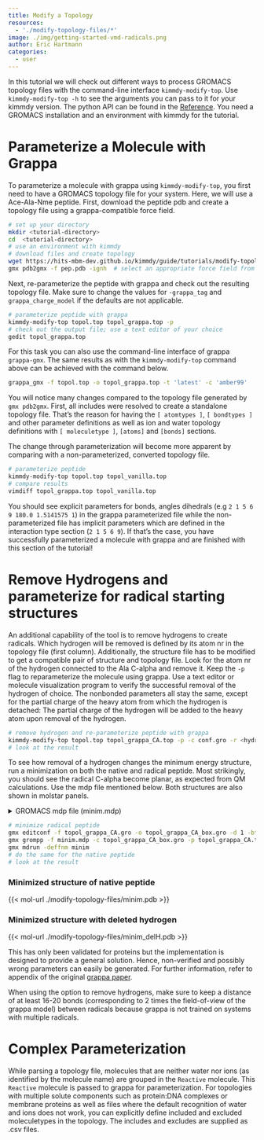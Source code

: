 ```yaml
---
title: Modify a Topology
resources:
  - './modify-topology-files/*'
image: ./img/getting-started-vmd-radicals.png
author: Eric Hartmann
categories:
  - user
---
```


In this tutorial we will check out different ways to process GROMACS topology files with the command-line interface `kimmdy-modify-top`. Use `kimmdy-modify-top -h` to see the arguments you can pass to it for your kimmdy version. The python API can be found in the [Reference](https://hits-mbm-dev.github.io/kimmdy/_reference/tools.html#kimmdy.tools.modify_top). You need a GROMACS installation and an environment with kimmdy for the tutorial.

# Parameterize a Molecule with Grappa
To parameterize a molecule with grappa using `kimmdy-modify-top`, you first need to have a GROMACS topology file for your system. Here, we will use a Ace-Ala-Nme peptide. First, download the peptide pdb and create a topology file using a grappa-compatible force field.

```bash
# set up your directory
mkdir <tutorial-directory>
cd  <tutorial-directory>
# use an environment with kimmdy
# download files and create topology
wget https://hits-mbm-dev.github.io/kimmdy/guide/tutorials/modify-topology-files/pep.pdb
gmx pdb2gmx -f pep.pdb -ignh  # select an appropriate force field from which partial charges and LJ parameters will be taken, e.g. amber99sbildn
```

Next, re-parameterize the peptide with grappa and check out the resulting topology file. Make sure to change the values for `-grappa_tag` and `grappa_charge_model` if the defaults are not applicable.

```bash
# parameterize peptide with grappa
kimmdy-modify-top topol.top topol_grappa.top -p
# check out the output file; use a text editor of your choice
gedit topol_grappa.top
```

For this task you can also use the command-line interface of grappa `grappa-gmx`. The same results as with the `kimmdy-modify-top` command above can be achieved with the command below.

```bash
grappa_gmx -f topol.top -o topol_grappa.top -t 'latest' -c 'amber99'
```

You will notice many changes compared to the topology file generated by `gmx pdb2gmx`. First, all includes were resolved to create a standalone topology file. That's the reason for having the `[ atomtypes ]`, `[ bondtypes ]` and other parameter definitions as well as ion and water topology definitions with `[ moleculetype ]`, `[atoms]` and `[bonds]` sections. 

The change through parameterization will become more apparent by comparing with a non-parameterized, converted topology file.

```bash
# parameterize peptide
kimmdy-modify-top topol.top topol_vanilla.top 
# compare results
vimdiff topol_grappa.top topol_vanilla.top
```
You should see explicit parameters for bonds, angles dihedrals (e.g `2 1 5 6 9 180.0 1.5141575 1 `) in the grappa parameterized file while the non-parameterized file has implicit parameters which are defined in the interaction type section (`2 1 5 6 9`). If that's the case, you have successfully parameterized a molecule with grappa and are finished with this section of the tutorial!

# Remove Hydrogens and parameterize for radical starting structures

An additional capability of the tool is to remove hydrogens to create radicals. Which hydrogen will be removed is defined by its atom nr in the topology file (first column). Additionally, the structure file has to be modified to get a compatible pair of structure and topology file. Look for the atom nr of the hydrogen connected to the Ala C-alpha and remove it. Keep the `-p` flag to reparameterize the molecule using grappa. Use a text editor or molecule visualization program to verify the successful removal of the hydrogen of choice. The nonbonded parameters all stay the same, except for the partial charge of the heavy atom from which the hydrogen is detached: The partial charge of the hydrogen will be added to the heavy atom upon removal of the hydrogen.

```bash
# remove hydrogen and re-parameterize peptide with grappa
kimmdy-modify-top topol.top topol_grappa_CA.top -p -c conf.gro -r <hydrogen nr>
# look at the result
```

To see how removal of a hydrogen changes the minimum energy structure, run a minimization on both the native and radical peptide. Most strikingly, you should see the radical C-alpha become planar, as expected from QM calculations. Use the mdp file mentioned below. Both structures are also shown in molstar panels.

<details>
  <summary>GROMACS mdp file (minim.mdp)</summary>

```.yml

; minim.mdp - used as input into grompp to generate em.tpr
; Parameters describing what to do, when to stop and what to save
integrator  = steep         ; Algorithm (steep = steepest descent minimization)
emtol       = 10.0        ; Stop minimization when the maximum force < 10.0 kJ/mol/nm
emstep      = 0.01          ; Minimization step size
nsteps      = 50000         ; Maximum number of (minimization) steps to perform

; Parameters describing how to find the neighbors of each atom and how to calculate the interactions
nstlist         = 1         ; Frequency to update the neighbor list and long range forces
cutoff-scheme   = Verlet    ; Buffered neighbor searching
ns_type         = grid      ; Method to determine neighbor list (simple, grid)
coulombtype     = PME       ; Treatment of long range electrostatic interactions
rcoulomb        = 1.0       ; Short-range electrostatic cut-off
rvdw            = 1.0       ; Short-range Van der Waals cut-off
pbc             = xyz       ; Periodic Boundary Conditions in all 3 dimensions
```
</details>

```bash
# minimize radical peptide
gmx editconf -f topol_grappa_CA.gro -o topol_grappa_CA_box.gro -d 1 -bt cubic
gmx grompp -f minim.mdp -c topol_grappa_CA_box.gro -p topol_grappa_CA.top -o minim.tpr
gmx mdrun -deffnm minim
# do the same for the native peptide
# look at the result
```

### Minimized structure of native peptide

{{< mol-url ./modify-topology-files/minim.pdb >}}

### Minimized structure with deleted hydrogen

{{< mol-url ./modify-topology-files/minim_delH.pdb >}}

::: {.callout-warning appearance="simple"}
This has only been validated for proteins but the implementation is designed to provide a general solution. Hence, non-verified and possibly wrong parameters can easily be generated. For further information, refer to appendix of the original [grappa paper](https://doi.org/10.48550/arXiv.2404.00050). 
:::

::: {.callout-warning appearance="simple"}
When using the option to remove hydrogens, make sure to keep a distance of at least 16-20 bonds (corresponding to 2 times the field-of-view of the grappa model) between radicals because grappa is not trained on systems with multiple radicals.
:::

# Complex Parameterization
::: {.callout-tip appearance="simple"}
While parsing a topology file, molecules that are neither water nor ions (as identified by the molecule name) are grouped in the `Reactive` molecule. This `Reactive` molecule is passed to grappa for parameterization. For topologies with multiple solute components such as protein:DNA complexes or membrane proteins as well as files where the default recognition of water and ions does not work, you can explicitly define included and excluded moleculetypes in the topology. The includes and excludes are supplied as .csv files. 
:::

